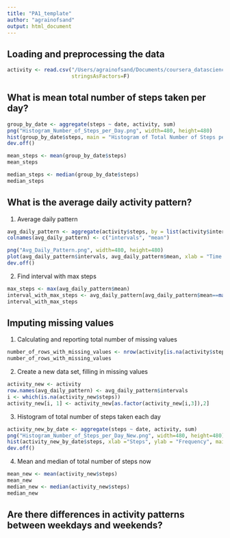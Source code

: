 ```yaml
---
title: "PA1_template"
author: "agrainofsand"
output: html_document
---
```


## Loading and preprocessing the data
```r
activity <- read.csv("/Users/agrainofsand/Documents/coursera_datascience/5 Reproducible Research/activity.csv",
                     stringsAsFactors=F)
```


## What is mean total number of steps taken per day?
```r
group_by_date <- aggregate(steps ~ date, activity, sum)
png("Histogram_Number_of_Steps_per_Day.png", width=480, height=480)
hist(group_by_date$steps, main = "Histogram of Total Number of Steps per Day", xlab="Steps")
dev.off()

mean_steps <- mean(group_by_date$steps)
mean_steps

median_steps <- median(group_by_date$steps)
median_steps
```


## What is the average daily activity pattern?
1. Average daily pattern
```r
avg_daily_pattern <- aggregate(activity$steps, by = list(activity$interval), FUN=mean, na.rm = T)
colnames(avg_daily_pattern) <- c("intervals", "mean")

png("Avg_Daily_Pattern.png", width=480, height=480)
plot(avg_daily_pattern$intervals, avg_daily_pattern$mean, xlab = "Time interval of 5 min", ylab = "Avg number of steps 5 min interval", type = "l", main = "Avg daily activity pattern")
dev.off()
```

2. Find interval with max steps
```r
max_steps <- max(avg_daily_pattern$mean)
interval_with_max_steps <- avg_daily_pattern[avg_daily_pattern$mean==max(max_steps),1]
interval_with_max_steps
```


## Imputing missing values
1. Calculating and reporting total number of missing values
```r
number_of_rows_with_missing_values <- nrow(activity[is.na(activity$steps)==TRUE,])
number_of_rows_with_missing_values
```

2. Create a new data set, filling in missing values
```r
activity_new <- activity
row.names(avg_daily_pattern) <- avg_daily_pattern$intervals
i <- which(is.na(activity_new$steps))
activity_new[i, 1] <- activity_new[as.factor(activity_new[i,3]),2]
```

3. Histogram of total number of steps taken each day
```r
activity_new_by_date <- aggregate(steps ~ date, activity, sum)
png("Histogram_Number_of_Steps_per_Day_New.png", width=480, height=480)
hist(activity_new_by_date$steps, xlab ="Steps", ylab = "Frequency", main="Histogram for Number of steps taken per day")
dev.off()
```

4. Mean and median of total number of steps now
``` r
mean_new <- mean(activity_new$steps)
mean_new
median_new <- median(activity_new$steps)
median_new
```

## Are there differences in activity patterns between weekdays and weekends?
